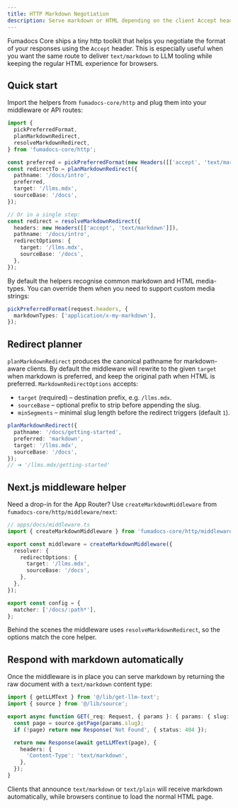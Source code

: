 ```yaml
---
title: HTTP Markdown Negotiation
description: Serve markdown or HTML depending on the client Accept header.
---
```


Fumadocs Core ships a tiny http toolkit that helps you negotiate the format of
your responses using the `Accept` header. This is especially useful when you
want the same route to deliver `text/markdown` to LLM tooling while keeping the
regular HTML experience for browsers.

## Quick start

Import the helpers from `fumadocs-core/http` and plug them into your middleware
or API routes:

```ts twoslash
import {
  pickPreferredFormat,
  planMarkdownRedirect,
  resolveMarkdownRedirect,
} from 'fumadocs-core/http';

const preferred = pickPreferredFormat(new Headers([['accept', 'text/markdown']]));
const redirectTo = planMarkdownRedirect({
  pathname: '/docs/intro',
  preferred,
  target: '/llms.mdx',
  sourceBase: '/docs',
});

// Or in a single step:
const redirect = resolveMarkdownRedirect({
  headers: new Headers([['accept', 'text/markdown']]),
  pathname: '/docs/intro',
  redirectOptions: {
    target: '/llms.mdx',
    sourceBase: '/docs',
  },
});
```

By default the helpers recognise common markdown and HTML media-types. You can
override them when you need to support custom media strings:

```ts
pickPreferredFormat(request.headers, {
  markdownTypes: ['application/x-my-markdown'],
});
```

## Redirect planner

`planMarkdownRedirect` produces the canonical pathname for markdown-aware
clients. By default the middleware will rewrite to the given `target` when
markdown is preferred, and keep the original path when HTML is preferred.
`MarkdownRedirectOptions` accepts:

- `target` (required) – destination prefix, e.g. `/llms.mdx`.
- `sourceBase` – optional prefix to strip before appending the slug.
- `minSegments` – minimal slug length before the redirect triggers (default `1`).

```ts
planMarkdownRedirect({
  pathname: '/docs/getting-started',
  preferred: 'markdown',
  target: '/llms.mdx',
  sourceBase: '/docs',
});
// ➜ '/llms.mdx/getting-started'
```

## Next.js middleware helper

Need a drop-in for the App Router? Use `createMarkdownMiddleware` from
`fumadocs-core/http/middleware/next`:

```ts
// apps/docs/middleware.ts
import { createMarkdownMiddleware } from 'fumadocs-core/http/middleware/next';

export const middleware = createMarkdownMiddleware({
  resolver: {
    redirectOptions: {
      target: '/llms.mdx',
      sourceBase: '/docs',
    },
  },
});

export const config = {
  matcher: ['/docs/:path*'],
};
```

Behind the scenes the middleware uses `resolveMarkdownRedirect`, so the options
match the core helper.

## Respond with markdown automatically

Once the middleware is in place you can serve markdown by returning the raw
document with a `text/markdown` content type:

```ts
import { getLLMText } from '@/lib/get-llm-text';
import { source } from '@/lib/source';

export async function GET(_req: Request, { params }: { params: { slug: string[] } }) {
  const page = source.getPage(params.slug);
  if (!page) return new Response('Not Found', { status: 404 });

  return new Response(await getLLMText(page), {
    headers: {
      'Content-Type': 'text/markdown',
    },
  });
}
```

Clients that announce `text/markdown` or `text/plain` will receive markdown
automatically, while browsers continue to load the normal HTML page.

